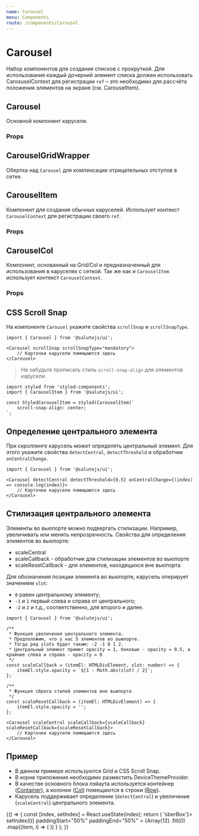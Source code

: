 ```yaml
---
name: Carousel
menu: Components
route: /components/Carousel
---
```






<TypoSelect />
<ThemeSelect />

# Carousel

Набор компонентов для создания списков с прокруткой.
Для использования каждый дочерний элемент списка должен использовать CarosuselContext для регистрации ``ref`` – это необходимо для рассчёта положения элементов на экране (см. CarouselItem).

## Carousel
Основной компонент карусели.

### Props
<Props of={Carousel} />

## CarouselGridWrapper
Обертка над ``Carousel`` для компенсации отрицательных отступов в сетке.

## CarouselItem
Компонент для создания обычных каруселей.
Использует контекст ``CarouselContext`` для регистрации своего ``ref``.

### Props
<Props of={CarouselItem} />

## CarouselCol
Компонент, основанный на Grid/Col и предназначенный для использования в каруселях с сеткой.
Так же как и ``CarouselItem`` использует контекст ``CarouselContext``.

### Props
<Props of={CarouselCol} />

## CSS Scroll Snap
На компоненте ``Carousel`` укажите свойства ``scrollSnap`` и ``scrollSnapType``.
```tsx
import { Carousel } from '@salutejs/ui';

<Carousel scrollSnap scrollSnapType="mandatory">
    // Карточки карусели помещаются здесь
</Carousel>
```
> Не забудьте прописать стиль ``scroll-snap-align`` для элементов карусели.

```tsx
import styled from 'styled-components';
import { CarouselItem } from '@salutejs/ui';

const StyledCarouselItem = styled(CarouselItem)`
    scroll-snap-align: center;
`;
```

## Определение центрального элемента
При скроллинге карусель может определять центральный элемент.
Для этого укажите свойства ``detectCentral``, ``detectThreshold`` и обработчик ``onCentralChange``.
```tsx
import { Carousel } from '@salutejs/ui';

<Carousel detectCentral detectThreshold={0.5} onCentralChange={(index) => console.log(index)}>
    // Карточки карусели помещаются здесь
</Carousel>
```

## Стилизация центрального элемента
Элементы во вьюпорте можно подвергать стилизации. Например, увеличивать или менять непрозрачность.
Свойства для определения элементов во вьюпорте:
* scaleCentral
* scaleCallback - обработчик для стилизации элементов во вьюпорте
* scaleResetCallback - для элементов, находящихся вне вьюпорта

Для обозначения позиции элемента во вьюпорте, карусель оперирует значением ``slot``:
* ``0`` равен центральному элементу;
* ``-1`` и ``1`` первый слева и справа от центрального;
* ``-2`` и ``2`` и т.д., соответственно, для второго и далее.

```tsx
import { Carousel } from '@salutejs/ui';

/**
 * Функция увеличения центрального элемента.
 * Предположим, что у нас 5 элементов во вьюпорте.
 * Тогда ряд slots будет таким: -2 -1 0 1 2.
 * Центральный элемент примет opacity = 1, боковые - opacity = 0.5, а крайние слева и справа - opacity = 0
 */
const scaleCallback = (itemEl: HTMLDivElement, slot: number) => {
    itemEl.style.opacity = `${1 - Math.abs(slot) / 2}`;
};

/**
 * Функция сброса стилей элементов вне вьюпорта
 */
const scaleResetCallback = (itemEl: HTMLDivElement) => {
    itemEl.style.opacity = '';
};

<Carousel scaleCentral scaleCallback={scaleCallback} scaleResetCallback={scaleResetCallback}>
    // Карточки карусели помещаются здесь
</Carousel>
```

## Пример
* В данном примере используются Grid и CSS Scroll Snap.
* В корне приложения необходимо разместить DeviceThemeProvider.
* В качестве основного блока лэйаута используется контейнер ([Container](/components/Grid#container)),
а колонки ([Col](/components/Grid#col)) помещаются в строки ([Row](/components/Grid#row)).
* Карусель поддерживает определение (``detectCentral``) и увеличение (``scaleCentral``) центрального элемента.

<Playground>
    {() => {
        const [index, setIndex] = React.useState(index);
        return (
            <DeviceThemeProvider detectDeviceCallback={() => 'sberBox'}>
                <ThemeBackground>
                    <Container>
                        <CarouselGridWrapper>
                            <Carousel
                                style={{ paddingTop: '3.5rem' }}
                                as={Row}
                                axis="x"
                                index={index}
                                scrollSnap
                                scrollSnapType="mandatory"
                                detectCentral
                                detectThreshold={0.5}
                                scaleCentral
                                scaleCallback={scaleCallback}
                                scaleResetCallback={scaleResetCallback}
                                onIndexChange={(i) => setIndex(i)}
                                paddingStart="50%"
                                paddingEnd="50%"
                            >
                                {Array(12)
                                    .fill(0)
                                    .map((item, i) => (
                                        <ScalingColCard
                                            key={`item:${i}`}
                                            isActive={i === index}
                                            item={{ title: `Song #${i}`, imageSrc: image }}
                                        />
                                    ))
                                }
                            </Carousel>
                        </CarouselGridWrapper>
                    </Container>
                </ThemeBackground>
            </DeviceThemeProvider>
        );
    }}
</Playground>
